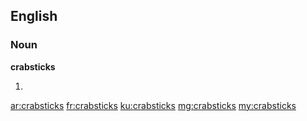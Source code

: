 ==English==

===Noun===
'''crabsticks'''

# {{plural of|crabstick}}

[[ar:crabsticks]]
[[fr:crabsticks]]
[[ku:crabsticks]]
[[mg:crabsticks]]
[[my:crabsticks]]